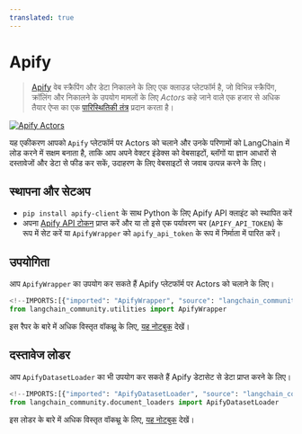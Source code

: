 ```yaml
---
translated: true
---
```


# Apify

>[Apify](https://apify.com) वेब स्क्रैपिंग और डेटा निकालने के लिए एक क्लाउड प्लेटफॉर्म है,
>जो विभिन्न स्क्रैपिंग, क्रॉलिंग और निकालने के उपयोग मामलों के लिए *Actors* कहे जाने वाले एक हजार से अधिक तैयार ऐप्स का एक [पारिस्थितिकी तंत्र](https://apify.com/store) प्रदान करता है।

[![Apify Actors](/img/ApifyActors.png)](https://apify.com/store)

यह एकीकरण आपको `Apify` प्लेटफॉर्म पर Actors को चलाने और उनके परिणामों को LangChain में लोड करने में सक्षम बनाता है, ताकि आप अपने वेक्टर
इंडेक्स को वेबसाइटों, ब्लॉगों या ज्ञान आधारों से दस्तावेजों और डेटा से फीड कर सकें, उदाहरण के लिए वेबसाइटों से जवाब उत्पन्न करने के लिए।

## स्थापना और सेटअप

- `pip install apify-client` के साथ Python के लिए Apify API क्लाइंट को स्थापित करें
- अपना [Apify API टोकन](https://console.apify.com/account/integrations) प्राप्त करें और या तो इसे एक पर्यावरण चर (`APIFY_API_TOKEN`) के रूप में सेट करें या `ApifyWrapper` को `apify_api_token` के रूप में निर्माता में पारित करें।

## उपयोगिता

आप `ApifyWrapper` का उपयोग कर सकते हैं Apify प्लेटफॉर्म पर Actors को चलाने के लिए।

```python
<!--IMPORTS:[{"imported": "ApifyWrapper", "source": "langchain_community.utilities", "docs": "https://api.python.langchain.com/en/latest/utilities/langchain_community.utilities.apify.ApifyWrapper.html", "title": "Apify"}]-->
from langchain_community.utilities import ApifyWrapper
```

इस रैपर के बारे में अधिक विस्तृत वॉकथ्रू के लिए, [यह नोटबुक](/docs/integrations/tools/apify) देखें।

## दस्तावेज लोडर

आप `ApifyDatasetLoader` का भी उपयोग कर सकते हैं Apify डेटासेट से डेटा प्राप्त करने के लिए।

```python
<!--IMPORTS:[{"imported": "ApifyDatasetLoader", "source": "langchain_community.document_loaders", "docs": "https://api.python.langchain.com/en/latest/document_loaders/langchain_community.document_loaders.apify_dataset.ApifyDatasetLoader.html", "title": "Apify"}]-->
from langchain_community.document_loaders import ApifyDatasetLoader
```

इस लोडर के बारे में अधिक विस्तृत वॉकथ्रू के लिए, [यह नोटबुक](/docs/integrations/document_loaders/apify_dataset) देखें।
